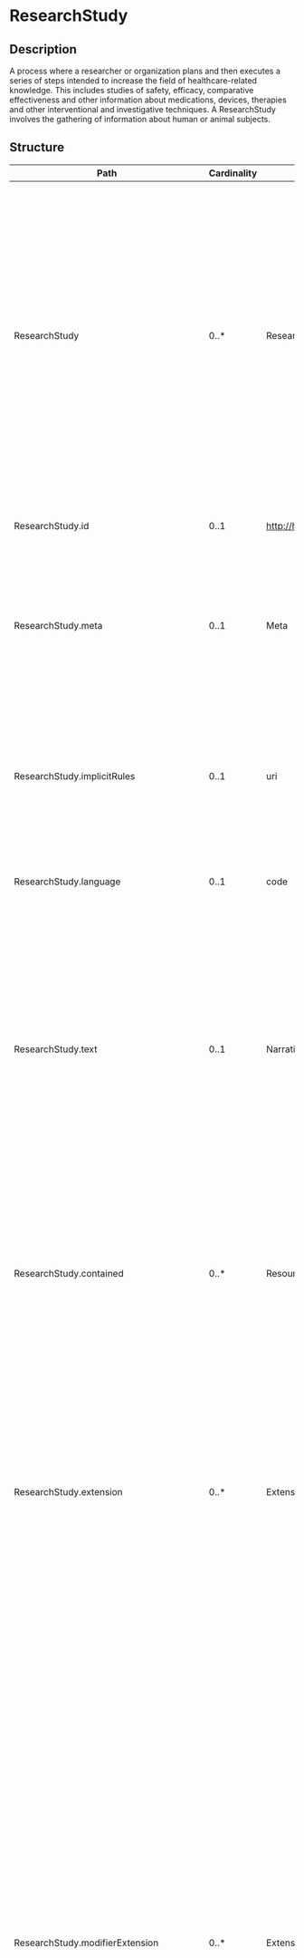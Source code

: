 # ResearchStudy

## Description

A process where a researcher or organization plans and then executes a series of steps intended to increase the field of healthcare-related knowledge. This includes studies of safety, efficacy, comparative effectiveness and other information about medications, devices, therapies and other interventional and investigative techniques. A ResearchStudy involves the gathering of information about human or animal subjects.

## Structure

| Path                                      | Cardinality | Type                                  | Description                                                                                                                                                                                                                                                                                                                                                                                                                                                                                                                                                                                                                                                                                                                                                                                                                                                   |
| ----------------------------------------- | ----------- | ------------------------------------- | ------------------------------------------------------------------------------------------------------------------------------------------------------------------------------------------------------------------------------------------------------------------------------------------------------------------------------------------------------------------------------------------------------------------------------------------------------------------------------------------------------------------------------------------------------------------------------------------------------------------------------------------------------------------------------------------------------------------------------------------------------------------------------------------------------------------------------------------------------------- |
| ResearchStudy                             | 0..\*       | ResearchStudy                         | A process where a researcher or organization plans and then executes a series of steps intended to increase the field of healthcare-related knowledge. This includes studies of safety, efficacy, comparative effectiveness and other information about medications, devices, therapies and other interventional and investigative techniques. A ResearchStudy involves the gathering of information about human or animal subjects.                                                                                                                                                                                                                                                                                                                                                                                                                          |
| ResearchStudy.id                          | 0..1        | http://hl7.org/fhirpath/System.String | The logical id of the resource, as used in the URL for the resource. Once assigned, this value never changes.                                                                                                                                                                                                                                                                                                                                                                                                                                                                                                                                                                                                                                                                                                                                                 |
| ResearchStudy.meta                        | 0..1        | Meta                                  | The metadata about the resource. This is content that is maintained by the infrastructure. Changes to the content might not always be associated with version changes to the resource.                                                                                                                                                                                                                                                                                                                                                                                                                                                                                                                                                                                                                                                                        |
| ResearchStudy.implicitRules               | 0..1        | uri                                   | A reference to a set of rules that were followed when the resource was constructed, and which must be understood when processing the content. Often, this is a reference to an implementation guide that defines the special rules along with other profiles etc.                                                                                                                                                                                                                                                                                                                                                                                                                                                                                                                                                                                             |
| ResearchStudy.language                    | 0..1        | code                                  | The base language in which the resource is written.                                                                                                                                                                                                                                                                                                                                                                                                                                                                                                                                                                                                                                                                                                                                                                                                           |
| ResearchStudy.text                        | 0..1        | Narrative                             | A human-readable narrative that contains a summary of the resource and can be used to represent the content of the resource to a human. The narrative need not encode all the structured data, but is required to contain sufficient detail to make it "clinically safe" for a human to just read the narrative. Resource definitions may define what content should be represented in the narrative to ensure clinical safety.                                                                                                                                                                                                                                                                                                                                                                                                                               |
| ResearchStudy.contained                   | 0..\*       | Resource                              | These resources do not have an independent existence apart from the resource that contains them - they cannot be identified independently, and nor can they have their own independent transaction scope.                                                                                                                                                                                                                                                                                                                                                                                                                                                                                                                                                                                                                                                     |
| ResearchStudy.extension                   | 0..\*       | Extension                             | May be used to represent additional information that is not part of the basic definition of the resource. To make the use of extensions safe and manageable, there is a strict set of governance applied to the definition and use of extensions. Though any implementer can define an extension, there is a set of requirements that SHALL be met as part of the definition of the extension.                                                                                                                                                                                                                                                                                                                                                                                                                                                                |
| ResearchStudy.modifierExtension           | 0..\*       | Extension                             | May be used to represent additional information that is not part of the basic definition of the resource and that modifies the understanding of the element that contains it and/or the understanding of the containing element's descendants. Usually modifier elements provide negation or qualification. To make the use of extensions safe and manageable, there is a strict set of governance applied to the definition and use of extensions. Though any implementer is allowed to define an extension, there is a set of requirements that SHALL be met as part of the definition of the extension. Applications processing a resource are required to check for modifier extensions.Modifier extensions SHALL NOT change the meaning of any elements on Resource or DomainResource (including cannot change the meaning of modifierExtension itself). |
| ResearchStudy.identifier                  | 0..\*       | Identifier                            | Identifiers assigned to this research study by the sponsor or other systems.                                                                                                                                                                                                                                                                                                                                                                                                                                                                                                                                                                                                                                                                                                                                                                                  |
| ResearchStudy.title                       | 0..1        | string                                | A short, descriptive user-friendly label for the study.                                                                                                                                                                                                                                                                                                                                                                                                                                                                                                                                                                                                                                                                                                                                                                                                       |
| ResearchStudy.protocol                    | 0..\*       | Reference                             | The set of steps expected to be performed as part of the execution of the study.                                                                                                                                                                                                                                                                                                                                                                                                                                                                                                                                                                                                                                                                                                                                                                              |
| ResearchStudy.partOf                      | 0..\*       | Reference                             | A larger research study of which this particular study is a component or step.                                                                                                                                                                                                                                                                                                                                                                                                                                                                                                                                                                                                                                                                                                                                                                                |
| ResearchStudy.status                      | 1..1        | code                                  | The current state of the study.                                                                                                                                                                                                                                                                                                                                                                                                                                                                                                                                                                                                                                                                                                                                                                                                                               |
| ResearchStudy.primaryPurposeType          | 0..1        | CodeableConcept                       | The type of study based upon the intent of the study's activities. A classification of the intent of the study.                                                                                                                                                                                                                                                                                                                                                                                                                                                                                                                                                                                                                                                                                                                                               |
| ResearchStudy.phase                       | 0..1        | CodeableConcept                       | The stage in the progression of a therapy from initial experimental use in humans in clinical trials to post-market evaluation.                                                                                                                                                                                                                                                                                                                                                                                                                                                                                                                                                                                                                                                                                                                               |
| ResearchStudy.category                    | 0..\*       | CodeableConcept                       | Codes categorizing the type of study such as investigational vs. observational, type of blinding, type of randomization, safety vs. efficacy, etc.                                                                                                                                                                                                                                                                                                                                                                                                                                                                                                                                                                                                                                                                                                            |
| ResearchStudy.focus                       | 0..\*       | CodeableConcept                       | The medication(s), food(s), therapy(ies), device(s) or other concerns or interventions that the study is seeking to gain more information about.                                                                                                                                                                                                                                                                                                                                                                                                                                                                                                                                                                                                                                                                                                              |
| ResearchStudy.condition                   | 0..\*       | CodeableConcept                       | The condition that is the focus of the study. For example, In a study to examine risk factors for Lupus, might have as an inclusion criterion "healthy volunteer", but the target condition code would be a Lupus SNOMED code.                                                                                                                                                                                                                                                                                                                                                                                                                                                                                                                                                                                                                                |
| ResearchStudy.contact                     | 0..\*       | ContactDetail                         | Contact details to assist a user in learning more about or engaging with the study.                                                                                                                                                                                                                                                                                                                                                                                                                                                                                                                                                                                                                                                                                                                                                                           |
| ResearchStudy.relatedArtifact             | 0..\*       | RelatedArtifact                       | Citations, references and other related documents.                                                                                                                                                                                                                                                                                                                                                                                                                                                                                                                                                                                                                                                                                                                                                                                                            |
| ResearchStudy.keyword                     | 0..\*       | CodeableConcept                       | Key terms to aid in searching for or filtering the study.                                                                                                                                                                                                                                                                                                                                                                                                                                                                                                                                                                                                                                                                                                                                                                                                     |
| ResearchStudy.location                    | 0..\*       | CodeableConcept                       | Indicates a country, state or other region where the study is taking place.                                                                                                                                                                                                                                                                                                                                                                                                                                                                                                                                                                                                                                                                                                                                                                                   |
| ResearchStudy.description                 | 0..1        | markdown                              | A full description of how the study is being conducted.                                                                                                                                                                                                                                                                                                                                                                                                                                                                                                                                                                                                                                                                                                                                                                                                       |
| ResearchStudy.enrollment                  | 0..\*       | Reference                             | Reference to a Group that defines the criteria for and quantity of subjects participating in the study. E.g. " 200 female Europeans between the ages of 20 and 45 with early onset diabetes".                                                                                                                                                                                                                                                                                                                                                                                                                                                                                                                                                                                                                                                                 |
| ResearchStudy.period                      | 0..1        | Period                                | Identifies the start date and the expected (or actual, depending on status) end date for the study.                                                                                                                                                                                                                                                                                                                                                                                                                                                                                                                                                                                                                                                                                                                                                           |
| ResearchStudy.sponsor                     | 0..1        | Reference                             | An organization that initiates the investigation and is legally responsible for the study.                                                                                                                                                                                                                                                                                                                                                                                                                                                                                                                                                                                                                                                                                                                                                                    |
| ResearchStudy.principalInvestigator       | 0..1        | Reference                             | A researcher in a study who oversees multiple aspects of the study, such as concept development, protocol writing, protocol submission for IRB approval, participant recruitment, informed consent, data collection, analysis, interpretation and presentation.                                                                                                                                                                                                                                                                                                                                                                                                                                                                                                                                                                                               |
| ResearchStudy.site                        | 0..\*       | Reference                             | A facility in which study activities are conducted.                                                                                                                                                                                                                                                                                                                                                                                                                                                                                                                                                                                                                                                                                                                                                                                                           |
| ResearchStudy.reasonStopped               | 0..1        | CodeableConcept                       | A description and/or code explaining the premature termination of the study.                                                                                                                                                                                                                                                                                                                                                                                                                                                                                                                                                                                                                                                                                                                                                                                  |
| ResearchStudy.note                        | 0..\*       | Annotation                            | Comments made about the study by the performer, subject or other participants.                                                                                                                                                                                                                                                                                                                                                                                                                                                                                                                                                                                                                                                                                                                                                                                |
| ResearchStudy.arm                         | 0..\*       | BackboneElement                       | Describes an expected sequence of events for one of the participants of a study. E.g. Exposure to drug A, wash-out, exposure to drug B, wash-out, follow-up.                                                                                                                                                                                                                                                                                                                                                                                                                                                                                                                                                                                                                                                                                                  |
| ResearchStudy.arm.id                      | 0..1        | http://hl7.org/fhirpath/System.String | Unique id for the element within a resource (for internal references). This may be any string value that does not contain spaces.                                                                                                                                                                                                                                                                                                                                                                                                                                                                                                                                                                                                                                                                                                                             |
| ResearchStudy.arm.extension               | 0..\*       | Extension                             | May be used to represent additional information that is not part of the basic definition of the element. To make the use of extensions safe and manageable, there is a strict set of governance applied to the definition and use of extensions. Though any implementer can define an extension, there is a set of requirements that SHALL be met as part of the definition of the extension.                                                                                                                                                                                                                                                                                                                                                                                                                                                                 |
| ResearchStudy.arm.modifierExtension       | 0..\*       | Extension                             | May be used to represent additional information that is not part of the basic definition of the element and that modifies the understanding of the element in which it is contained and/or the understanding of the containing element's descendants. Usually modifier elements provide negation or qualification. To make the use of extensions safe and manageable, there is a strict set of governance applied to the definition and use of extensions. Though any implementer can define an extension, there is a set of requirements that SHALL be met as part of the definition of the extension. Applications processing a resource are required to check for modifier extensions.Modifier extensions SHALL NOT change the meaning of any elements on Resource or DomainResource (including cannot change the meaning of modifierExtension itself).    |
| ResearchStudy.arm.name                    | 1..1        | string                                | Unique, human-readable label for this arm of the study.                                                                                                                                                                                                                                                                                                                                                                                                                                                                                                                                                                                                                                                                                                                                                                                                       |
| ResearchStudy.arm.type                    | 0..1        | CodeableConcept                       | Categorization of study arm, e.g. experimental, active comparator, placebo comparater.                                                                                                                                                                                                                                                                                                                                                                                                                                                                                                                                                                                                                                                                                                                                                                        |
| ResearchStudy.arm.description             | 0..1        | string                                | A succinct description of the path through the study that would be followed by a subject adhering to this arm.                                                                                                                                                                                                                                                                                                                                                                                                                                                                                                                                                                                                                                                                                                                                                |
| ResearchStudy.objective                   | 0..\*       | BackboneElement                       | A goal that the study is aiming to achieve in terms of a scientific question to be answered by the analysis of data collected during the study.                                                                                                                                                                                                                                                                                                                                                                                                                                                                                                                                                                                                                                                                                                               |
| ResearchStudy.objective.id                | 0..1        | http://hl7.org/fhirpath/System.String | Unique id for the element within a resource (for internal references). This may be any string value that does not contain spaces.                                                                                                                                                                                                                                                                                                                                                                                                                                                                                                                                                                                                                                                                                                                             |
| ResearchStudy.objective.extension         | 0..\*       | Extension                             | May be used to represent additional information that is not part of the basic definition of the element. To make the use of extensions safe and manageable, there is a strict set of governance applied to the definition and use of extensions. Though any implementer can define an extension, there is a set of requirements that SHALL be met as part of the definition of the extension.                                                                                                                                                                                                                                                                                                                                                                                                                                                                 |
| ResearchStudy.objective.modifierExtension | 0..\*       | Extension                             | May be used to represent additional information that is not part of the basic definition of the element and that modifies the understanding of the element in which it is contained and/or the understanding of the containing element's descendants. Usually modifier elements provide negation or qualification. To make the use of extensions safe and manageable, there is a strict set of governance applied to the definition and use of extensions. Though any implementer can define an extension, there is a set of requirements that SHALL be met as part of the definition of the extension. Applications processing a resource are required to check for modifier extensions.Modifier extensions SHALL NOT change the meaning of any elements on Resource or DomainResource (including cannot change the meaning of modifierExtension itself).    |
| ResearchStudy.objective.name              | 0..1        | string                                | Unique, human-readable label for this objective of the study.                                                                                                                                                                                                                                                                                                                                                                                                                                                                                                                                                                                                                                                                                                                                                                                                 |
| ResearchStudy.objective.type              | 0..1        | CodeableConcept                       | The kind of study objective.                                                                                                                                                                                                                                                                                                                                                                                                                                                                                                                                                                                                                                                                                                                                                                                                                                  |

## Search Parameters

| Name                    | Type      | Description                                                                                                                                                                                                                                | Expression                                                                        |
| ----------------------- | --------- | ------------------------------------------------------------------------------------------------------------------------------------------------------------------------------------------------------------------------------------------ | --------------------------------------------------------------------------------- |
| \_text                  | string    | Search on the narrative of the resource                                                                                                                                                                                                    |
| \_content               | string    | Search on the entire content of the resource                                                                                                                                                                                               |
| \_id                    | token     | Logical id of this artifact                                                                                                                                                                                                                | Resource.id                                                                       |
| \_lastUpdated           | date      | When the resource version last changed                                                                                                                                                                                                     | Resource.meta.lastUpdated                                                         |
| \_profile               | uri       | Profiles this resource claims to conform to                                                                                                                                                                                                | Resource.meta.profile                                                             |
| \_query                 | token     | A custom search profile that describes a specific defined query operation                                                                                                                                                                  |
| \_security              | token     | Security Labels applied to this resource                                                                                                                                                                                                   | Resource.meta.security                                                            |
| \_source                | uri       | Identifies where the resource comes from                                                                                                                                                                                                   | Resource.meta.source                                                              |
| \_tag                   | token     | Tags applied to this resource                                                                                                                                                                                                              | Resource.meta.tag                                                                 |
| category                | token     | Classifications for the study                                                                                                                                                                                                              | ResearchStudy.category                                                            |
| date                    | date      | When the study began and ended                                                                                                                                                                                                             | ResearchStudy.period                                                              |
| focus                   | token     | Drugs, devices, etc. under study                                                                                                                                                                                                           | ResearchStudy.focus                                                               |
| identifier              | token     | Business Identifier for study                                                                                                                                                                                                              | ResearchStudy.identifier                                                          |
| keyword                 | token     | Used to search for the study                                                                                                                                                                                                               | ResearchStudy.keyword                                                             |
| location                | token     | Geographic region(s) for study                                                                                                                                                                                                             | ResearchStudy.location                                                            |
| partof                  | reference | Part of larger study                                                                                                                                                                                                                       | ResearchStudy.partOf                                                              |
| principalinvestigator   | reference | Researcher who oversees multiple aspects of the study                                                                                                                                                                                      | ResearchStudy.principalInvestigator                                               |
| protocol                | reference | Steps followed in executing study                                                                                                                                                                                                          | ResearchStudy.protocol                                                            |
| site                    | reference | Facility where study activities are conducted                                                                                                                                                                                              | ResearchStudy.site                                                                |
| sponsor                 | reference | Organization that initiates and is legally responsible for the study                                                                                                                                                                       | ResearchStudy.sponsor                                                             |
| status                  | token     | active / administratively-completed / approved / closed-to-accrual / closed-to-accrual-and-intervention / completed / disapproved / in-review / temporarily-closed-to-accrual / temporarily-closed-to-accrual-and-intervention / withdrawn | ResearchStudy.status                                                              |
| title                   | string    | Name for this study                                                                                                                                                                                                                        | ResearchStudy.title                                                               |
| \_iguhealth-version-seq | number    | The version sequence of the resource                                                                                                                                                                                                       | Resource.meta.extension.where(url='https://iguhealth.app/version-sequence').value |
| \_iguhealth-author      | token     | The author of the resource                                                                                                                                                                                                                 | Resource.meta.extension.where(url='https://iguhealth.app/author').value           |
